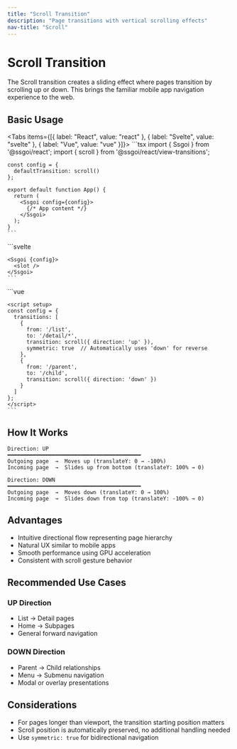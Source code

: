 ```yaml
---
title: "Scroll Transition"
description: "Page transitions with vertical scrolling effects"
nav-title: "Scroll"
---
```


# Scroll Transition

The Scroll transition creates a sliding effect where pages transition by scrolling up or down. This brings the familiar mobile app navigation experience to the web.

## Basic Usage

<Tabs items={[{ label: "React", value: "react" }, { label: "Svelte", value: "svelte" }, { label: "Vue", value: "vue" }]}>
  <TabPanel value="react">
    ```tsx
    import { Ssgoi } from '@ssgoi/react';
    import { scroll } from '@ssgoi/react/view-transitions';

    const config = {
      defaultTransition: scroll()
    };

    export default function App() {
      return (
        <Ssgoi config={config}>
          {/* App content */}
        </Ssgoi>
      );
    }
    ```
  </TabPanel>
  <TabPanel value="svelte">
    ```svelte
    <script>
      import { Ssgoi } from '@ssgoi/svelte';
      import { scroll } from '@ssgoi/svelte/view-transitions';

      const config = {
        defaultTransition: scroll()
      };
    </script>

    <Ssgoi {config}>
      <slot />
    </Ssgoi>
    ```
  </TabPanel>
  <TabPanel value="vue">
    ```vue
    <template>
      <Ssgoi :config="config">
        <!-- App content -->
      </Ssgoi>
    </template>

    <script setup>
    import { Ssgoi } from '@ssgoi/vue';
    import { scroll } from '@ssgoi/vue/view-transitions';

    const config = {
      defaultTransition: scroll()
    };
    </script>
    ```
  </TabPanel>
</Tabs>

## Options

### Direction Setting

```typescript
scroll({
  direction: 'up',    // 'up' | 'down' (default: 'up')
  spring: {
    stiffness: 300,   // Spring stiffness (default: 300)
    damping: 30       // Damping ratio (default: 30)
  }
})
```

### Direction Behaviors

- **`direction: 'up'`** (default)
  - Incoming page: Slides up from bottom
  - Outgoing page: Slides up and out
  
- **`direction: 'down'`**
  - Incoming page: Slides down from top
  - Outgoing page: Slides down and out

## Usage Examples

### Scroll Up (Default)

<Tabs items={[{ label: "React", value: "react" }, { label: "Svelte", value: "svelte" }, { label: "Vue", value: "vue" }]}>
  <TabPanel value="react">
    ```tsx
    const config = {
      defaultTransition: scroll()
    };
    ```
  </TabPanel>
  <TabPanel value="svelte">
    ```svelte
    <script>
      const config = {
        defaultTransition: scroll()
      };
    </script>
    ```
  </TabPanel>
  <TabPanel value="vue">
    ```vue
    <script setup>
    const config = {
      defaultTransition: scroll()
    };
    </script>
    ```
  </TabPanel>
</Tabs>

### Scroll Down

<Tabs items={[{ label: "React", value: "react" }, { label: "Svelte", value: "svelte" }, { label: "Vue", value: "vue" }]}>
  <TabPanel value="react">
    ```tsx
    const config = {
      defaultTransition: scroll({ direction: 'down' })
    };
    ```
  </TabPanel>
  <TabPanel value="svelte">
    ```svelte
    <script>
      const config = {
        defaultTransition: scroll({ direction: 'down' })
      };
    </script>
    ```
  </TabPanel>
  <TabPanel value="vue">
    ```vue
    <script setup>
    const config = {
      defaultTransition: scroll({ direction: 'down' })
    };
    </script>
    ```
  </TabPanel>
</Tabs>

### Smooth Scroll

<Tabs items={[{ label: "React", value: "react" }, { label: "Svelte", value: "svelte" }, { label: "Vue", value: "vue" }]}>
  <TabPanel value="react">
    ```tsx
    const config = {
      defaultTransition: scroll({
        spring: {
          stiffness: 150,
          damping: 25
        }
      })
    };
    ```
  </TabPanel>
  <TabPanel value="svelte">
    ```svelte
    <script>
      const config = {
        defaultTransition: scroll({
          spring: {
            stiffness: 150,
            damping: 25
          }
        })
      };
    </script>
    ```
  </TabPanel>
  <TabPanel value="vue">
    ```vue
    <script setup>
    const config = {
      defaultTransition: scroll({
        spring: {
          stiffness: 150,
          damping: 25
        }
      })
    };
    </script>
    ```
  </TabPanel>
</Tabs>

## Route-Specific Directions

Set different directions based on hierarchy:

<Tabs items={[{ label: "React", value: "react" }, { label: "Svelte", value: "svelte" }, { label: "Vue", value: "vue" }]}>
  <TabPanel value="react">
    ```tsx
    const config = {
      transitions: [
        {
          from: '/list',
          to: '/detail/*',
          transition: scroll({ direction: 'up' }),
          symmetric: true  // Automatically uses 'down' for reverse
        },
        {
          from: '/parent',
          to: '/child',
          transition: scroll({ direction: 'down' })
        }
      ]
    };

    <Ssgoi config={config}>
      {/* App content */}
    </Ssgoi>
    ```
  </TabPanel>
  <TabPanel value="svelte">
    ```svelte
    <script>
      const config = {
        transitions: [
          {
            from: '/list',
            to: '/detail/*',
            transition: scroll({ direction: 'up' }),
            symmetric: true  // Automatically uses 'down' for reverse
          },
          {
            from: '/parent',
            to: '/child',
            transition: scroll({ direction: 'down' })
          }
        ]
      };
    </script>

    <Ssgoi {config}>
      <slot />
    </Ssgoi>
    ```
  </TabPanel>
  <TabPanel value="vue">
    ```vue
    <template>
      <Ssgoi :config="config">
        <!-- App content -->
      </Ssgoi>
    </template>

    <script setup>
    const config = {
      transitions: [
        {
          from: '/list',
          to: '/detail/*',
          transition: scroll({ direction: 'up' }),
          symmetric: true  // Automatically uses 'down' for reverse
        },
        {
          from: '/parent',
          to: '/child',
          transition: scroll({ direction: 'down' })
        }
      ]
    };
    </script>
    ```
  </TabPanel>
</Tabs>

## How It Works

```
Direction: UP
━━━━━━━━━━━━━━━━━━━━━━━━━━━━━━━━━━━━━━━━━━
Outgoing page  →  Moves up (translateY: 0 → -100%)
Incoming page  →  Slides up from bottom (translateY: 100% → 0)

Direction: DOWN
━━━━━━━━━━━━━━━━━━━━━━━━━━━━━━━━━━━━━━━━━━
Outgoing page  →  Moves down (translateY: 0 → 100%)
Incoming page  →  Slides down from top (translateY: -100% → 0)
```

## Advantages

- Intuitive directional flow representing page hierarchy
- Natural UX similar to mobile apps
- Smooth performance using GPU acceleration
- Consistent with scroll gesture behavior

## Recommended Use Cases

### UP Direction
- List → Detail pages
- Home → Subpages
- General forward navigation

### DOWN Direction
- Parent → Child relationships
- Menu → Submenu navigation
- Modal or overlay presentations

## Considerations

- For pages longer than viewport, the transition starting position matters
- Scroll position is automatically preserved, no additional handling needed
- Use `symmetric: true` for bidirectional navigation